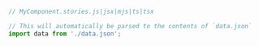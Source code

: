```js
// MyComponent.stories.js|jsx|mjs|ts|tsx

// This will automatically be parsed to the contents of `data.json`
import data from './data.json';
```
